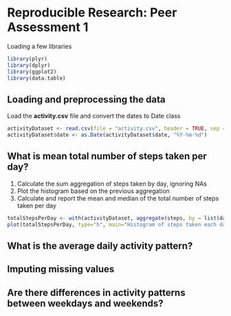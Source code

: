 # Reproducible Research: Peer Assessment 1
Loading a few libraries
```r
library(plyr)
library(dplyr)
library(ggplot2)
library(data.table)
```

## Loading and preprocessing the data
Load the **activity.csv** file and convert the dates to Date class
```r
activityDataset <- read.csv(file = "activity.csv", header = TRUE, sep = ",")
activityDataset$date <- as.Date(activityDataset$date, "%Y-%m-%d")
```


## What is mean total number of steps taken per day?
1. Calculate the sum aggregation of steps taken by day, ignoring NAs
2. Plot the histogram based on the previous aggregation
3. Calculate and report the mean and median of the total number of steps taken per day
```r
totalStepsPerDay <- with(activityDataset, aggregate(steps, by = list(date), sum, na.rm=TRUE))
plot(totalStepsPerDay, type="h", main="Histogram of steps taken each day", xlab="Dates (October to November 2012)", ylab="Number of steps", lwd=4, col="green")
```


## What is the average daily activity pattern?



## Imputing missing values



## Are there differences in activity patterns between weekdays and weekends?
